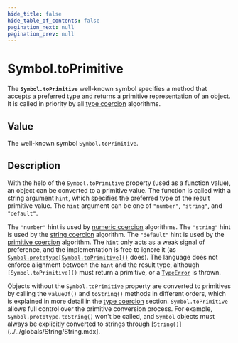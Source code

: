```yaml
---
hide_title: false
hide_table_of_contents: false
pagination_next: null
pagination_prev: null
---
```

# Symbol.toPrimitive

The **`Symbol.toPrimitive`** well-known symbol specifies a method that accepts a preferred type and returns a primitive representation of an object. It is called in priority by all [type coercion](https://developer.mozilla.org/docs/Web/JavaScript/Data_structures#type_coercion) algorithms.

## Value

The well-known symbol `Symbol.toPrimitive`.

## Description

With the help of the `Symbol.toPrimitive` property (used as a function value), an object can be converted to a primitive value. The function is called with a string argument `hint`, which specifies the preferred type of the result primitive value. The `hint` argument can be one of `"number"`, `"string"`, and `"default"`.

The `"number"` hint is used by [numeric coercion](https://developer.mozilla.org/docs/Web/JavaScript/Data_structures#numeric_coercion) algorithms. The `"string"` hint is used by the [string coercion](https://developer.mozilla.org/docs/Web/JavaScript/Reference/Global_Objects/String#string_coercion) algorithm. The `"default"` hint is used by the [primitive coercion](https://developer.mozilla.org/docs/Web/JavaScript/Data_structures#primitive_coercion) algorithm. The `hint` only acts as a weak signal of preference, and the implementation is free to ignore it (as [`Symbol.prototype[Symbol.toPrimitive]()`](../../globals/Symbol/prototype/@@toPrimitive.mdx) does). The language does not enforce alignment between the `hint` and the result type, although `[Symbol.toPrimitive]()` must return a primitive, or a [`TypeError`](../../globals/TypeError/TypeError.mdx) is thrown.

Objects without the `Symbol.toPrimitive` property are converted to primitives by calling the `valueOf()` and `toString()` methods in different orders, which is explained in more detail in the [type coercion](https://developer.mozilla.org/docs/Web/JavaScript/Data_structures#type_coercion) section. `Symbol.toPrimitive` allows full control over the primitive conversion process. For example, `Symbol.prototype.toString()` won't be called, and `Symbol` objects must always be explicitly converted to strings through [`String()`](../../globals/String/String.mdx].
